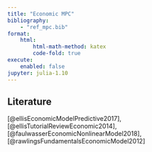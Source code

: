 ```yaml
---
title: "Economic MPC"
bibliography: 
    - "ref_mpc.bib"
format:
    html:
        html-math-method: katex
        code-fold: true
execute:
    enabled: false
jupyter: julia-1.10
---
```



## Literature

[@ellisEconomicModelPredictive2017], [@ellisTutorialReviewEconomic2014], [@faulwasserEconomicNonlinearModel2018], [@rawlingsFundamentalsEconomicModel2012]